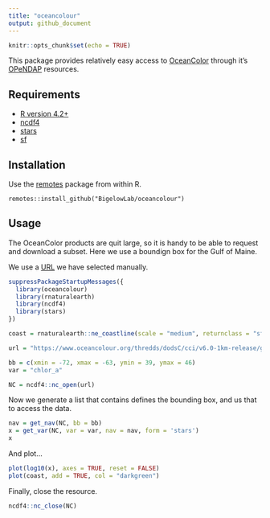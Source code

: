 ```yaml
---
title: "oceancolour"
output: github_document
---
```


```r
knitr::opts_chunk$set(echo = TRUE)
```

This package provides relatively easy access to [OceanColor](https://www.oceancolour.org/) through it's [OPeNDAP](https://www.oceancolour.org/thredds/catalog-cci.html) resources.

## Requirements

  + [R version 4.2+](https://www.r-project.org/)
  + [ncdf4](https://CRAN.R-project.org/package=ncdf4)
  + [stars](https://CRAN.R-project.org/package=stars)
  + [sf](https://CRAN.R-project.org/package=sf)

## Installation

Use the [remotes](https://CRAN.R-project.org/package=remotes) package from within R.
```
remotes::install_github("BigelowLab/oceancolour")
```

## Usage

The OceanColor products are quit large, so it is handy to be able to request and download a subset.  Here we use a boundign box for the Gulf of Maine.

We use a [URL](https://www.oceancolour.org/thredds/dodsC/cci/v6.0-1km-release/geographic/2024/ESACCI-OC-L3S-OC_PRODUCTS-MERGED-1D_DAILY_1km_GEO_PML_OCx_QAA-20240719-fv6.0_1km.nc.html) we have selected manually.


```r
suppressPackageStartupMessages({
  library(oceancolour)
  library(rnaturalearth)
  library(ncdf4)
  library(stars)
})

coast = rnaturalearth::ne_coastline(scale = "medium", returnclass = "sf")

url = "https://www.oceancolour.org/thredds/dodsC/cci/v6.0-1km-release/geographic/2024/ESACCI-OC-L3S-OC_PRODUCTS-MERGED-1D_DAILY_1km_GEO_PML_OCx_QAA-20240719-fv6.0_1km.nc"

bb = c(xmin = -72, xmax = -63, ymin = 39, ymax = 46)
var = "chlor_a"

NC = ncdf4::nc_open(url)
```

Now we generate a list that contains defines the bounding box, and us that to access the data.

```r
nav = get_nav(NC, bb = bb)
x = get_var(NC, var = var, nav = nav, form = 'stars')
x
```

And plot...

```r
plot(log10(x), axes = TRUE, reset = FALSE)
plot(coast, add = TRUE, col = "darkgreen")
```


Finally, close the resource.

```r
ncdf4::nc_close(NC)
```
